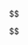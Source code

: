 
$$
\def\reals{\mathbb{R}}
\def\card#1{| #1 |}
\def\mean{\overline}
\def\evProb#1{\operatorname{Prob}(\mbox{#1})}
\def\Prob{\operatorname{Prob}}
\def\tand{\operatorname{and}}
\def\tor{\operatorname{or}}
\def\tnot{\operatorname{not}}
\def\E{{\operatorname E}}
\def\Var{\operatorname{Var}}
\def\SD{\operatorname{SD}}
\def\union{\cup}
\def\intersect{\cap}
\def\Unif{\mathsf{Unif}}
\def\Rayleigh{\mathsf{Rayleigh}}
\def\Exp{\mathsf{Exp}}
\def\Norm{\mathsf{Norm}}
\def\Tri{\mathsf{Tri}}
\def\Gamm{\mathsf{Gamma}}
\def\Pois{\mathsf{Pois}}
\def\Binom{\mathsf{Binom}}
\def\Weibull{\mathsf{Weibull}}
\def\Tdist{\mathsf{T}}
\def\Fdist{\mathsf{F}}
\def\Chisq{\mathsf{Chisq}}
\def\boolval#1{[\![ #1 ]\!]}
\def\simiid{\stackrel{\mathrm{iid}{\sim}}}

\def\sfrac#1#2{{#1}/{#2}}
\def\PartialFrac#1#2{\frac{\partial #1}{\partial #2}}
\def\Partial#1#2{\frac{\partial}{\partial #2} #1}

\def\myindex#1{\relax}
$$